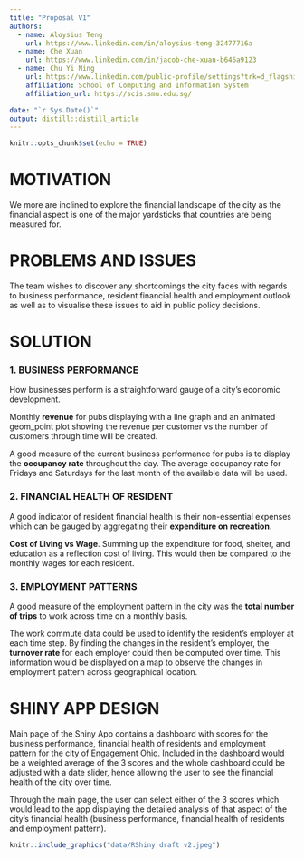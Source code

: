 ```yaml
---
title: "Proposal V1"
authors:
  - name: Aloysius Teng
    url: https://www.linkedin.com/in/aloysius-teng-32477716a
  - name: Che Xuan 
    url: https://www.linkedin.com/in/jacob-che-xuan-b646a9123
  - name: Chu Yi Ning 
    url: https://www.linkedin.com/public-profile/settings?trk=d_flagship3_profile_self_view_public_profile
    affiliation: School of Computing and Information System
    affiliation_url: https://scis.smu.edu.sg/

date: "`r Sys.Date()`"
output: distill::distill_article
---
```


```r
knitr::opts_chunk$set(echo = TRUE)
```

# MOTIVATION

We more are inclined to explore the financial landscape of the city as the financial aspect is one of the major yardsticks that countries are being measured for.

# PROBLEMS AND ISSUES
The team wishes to discover any shortcomings the city faces with regards to business performance, resident financial health and employment outlook as well as to visualise these issues to aid in public policy decisions.

# SOLUTION

### 1. BUSINESS PERFORMANCE

How businesses perform is a straightforward gauge of a city's economic development.

Monthly **revenue** for pubs displaying with a line graph and an animated geom_point plot showing the revenue per customer vs the number of customers through time will be created.

A good measure of the current business performance for pubs is to display the **occupancy rate** throughout the day. The average occupancy rate for Fridays and Saturdays for the last month of the available data will be used.

### 2. FINANCIAL HEALTH OF RESIDENT

A good indicator of resident financial health is their non-essential expenses which can be gauged by aggregating their **expenditure on recreation**.

**Cost of Living vs Wage**. Summing up the expenditure for food, shelter, and education as a reflection cost of living. This would then be compared to the monthly wages for each resident.


### 3. EMPLOYMENT PATTERNS

A good measure of the employment pattern in the city was the **total number of trips** to work across time on a monthly basis.

The work commute data could be used to identify the resident’s employer at each time step. By finding the changes in the resident’s employer, the **turnover rate** for each employer could then be computed over time. This information would be displayed on a map to observe the changes in employment pattern across geographical location.



# SHINY APP DESIGN

Main page of the Shiny App contains a dashboard with scores for the business performance, financial health of residents and employment pattern for the city of Engagement Ohio. Included in the dashboard would be a weighted average of the 3 scores and the whole dashboard could be adjusted with a date slider, hence allowing the user to see the financial health of the city over time.

Through the main page, the user can select either of the 3 scores which would lead to the app displaying the detailed analysis of that aspect of the city’s financial health (business performance, financial health of residents and employment pattern).

```r
knitr::include_graphics("data/RShiny draft v2.jpeg")
```


